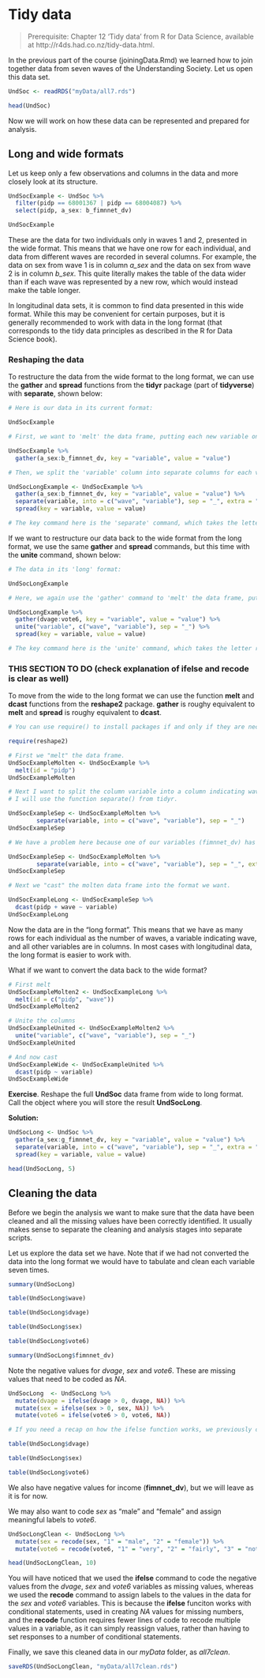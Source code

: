 # Tidy data

> Prerequisite: Chapter 12 ‘Tidy data’ from R for Data Science, available at http://r4ds.had.co.nz/tidy-data.html.


In the previous part of the course (joiningData.Rmd) we learned how to join together data from seven waves of the Understanding Society. Let us open this data set.

```r
UndSoc <- readRDS("myData/all7.rds")

head(UndSoc)
```

Now we will work on how these data can be represented and prepared for analysis.

## Long and wide formats

Let us keep only a few observations and columns in the data and more closely look at its structure.

```r
UndSocExample <- UndSoc %>%
  filter(pidp == 68001367 | pidp == 68004087) %>%
  select(pidp, a_sex: b_fimnnet_dv)

UndSocExample
```

These are the data for two individuals only in waves 1 and 2, presented in the wide format. This means that we have one row for each individual, and data from different waves are recorded in several columns. For example, the data on sex from wave 1 is in column *a_sex* and the data on sex from wave 2 is in column *b_sex*. This quite literally makes the table of the data wider than if each wave was represented by a new row, which would instead make the table longer.

In longitudinal data sets, it is common to find data presented in this wide format. While this may be convenient for certain purposes, but it is generally recommended to work with data in the long format (that corresponds to the tidy data principles as described in the R for Data Science book).

### Reshaping the data

To restructure the data from the wide format to the long format, we can use the **gather** and **spread** functions from the **tidyr** package (part of **tidyverse**) with **separate**, shown below:

```r
# Here is our data in its current format:

UndSocExample

# First, we want to 'melt' the data frame, putting each new variable on a new row.

UndSocExample %>%
  gather(a_sex:b_fimnnet_dv, key = "variable", value = "value")

# Then, we split the 'variable' column into separate columns for each variable and 'cast' these new columns in the long format.

UndSocLongExample <- UndSocExample %>%
  gather(a_sex:b_fimnnet_dv, key = "variable", value = "value") %>%
  separate(variable, into = c("wave", "variable"), sep = "_", extra = "merge") %>%
  spread(key = variable, value = value)

# The key command here is the 'separate' command, which takes the letter representing the wave from which the data was taken, and puts this instead as a new variable, called 'wave'.
```

If we want to restructure our data back to the wide format from the long format, we use the same **gather** and **spread** commands, but this time with the **unite** command, shown below:

```r
# The data in its 'long' format:

UndSocLongExample

# Here, we again use the 'gather' command to 'melt' the data frame, putting every variable on a new row, then 'cast' these new rows in the 'wide' data format.

UndSocLongExample %>%
  gather(dvage:vote6, key = "variable", value = "value") %>%
  unite("variable", c("wave", "variable"), sep = "_") %>%
  spread(key = variable, value = value)

# The key command here is the 'unite' command, which takes the letter representing the wave from which the data was taken, and recombines this with each variable, meaning each variable has a letter in front of it that represents the wave the data is from.
```

### THIS SECTION TO DO (check explanation of ifelse and recode is clear as well)

To move from the wide to the long format we can use the function **melt** and **dcast** functions from the **reshape2** package. **gather** is roughy equivalent to **melt** and **spread** is roughy equivalent to **dcast**.

```r
# You can use require() to install packages if and only if they are necessary in your code.

require(reshape2)

# First we "melt" the data frame.
UndSocExampleMolten <- UndSocExample %>%
  melt(id = "pidp")
UndSocExampleMolten

# Next I want to split the column variable into a column indicating wave and a column indicating variable name. 
# I will use the function separate() from tidyr.

UndSocExampleSep <- UndSocExampleMolten %>%
        separate(variable, into = c("wave", "variable"), sep = "_")
UndSocExampleSep

# We have a problem here because one of our variables (fimnnet_dv) has _ in the name and we do not want to separate by it. To avoid this problem we need to add the argument extra = "merge"" in separate().

UndSocExampleSep <- UndSocExampleMolten %>%
        separate(variable, into = c("wave", "variable"), sep = "_", extra = "merge")
UndSocExampleSep

# Next we "cast" the molten data frame into the format we want.

UndSocExampleLong <- UndSocExampleSep %>%
  dcast(pidp + wave ~ variable)
UndSocExampleLong
```

Now the data are in the "long format". This means that we have as many rows for each individual as the number of waves, a variable indicating wave, and all other variables are in columns. In most cases with longitudinal data, the long format is easier to work with.

What if we want to convert the data back to the wide format?

```r
# First melt
UndSocExampleMolten2 <- UndSocExampleLong %>%
  melt(id = c("pidp", "wave"))
UndSocExampleMolten2

# Unite the columns
UndSocExampleUnited <- UndSocExampleMolten2 %>%
  unite("variable", c("wave", "variable"), sep = "_")
UndSocExampleUnited

# And now cast
UndSocExampleWide <- UndSocExampleUnited %>%
  dcast(pidp ~ variable)
UndSocExampleWide
```

**Exercise**. Reshape the full **UndSoc** data frame from wide to long format. Call the object where you will store the result **UndSocLong**.

**Solution:**

```r
UndSocLong <- UndSoc %>%
  gather(a_sex:g_fimnnet_dv, key = "variable", value = "value") %>%
  separate(variable, into = c("wave", "variable"), sep = "_", extra = "merge") %>%
  spread(key = variable, value = value)

head(UndSocLong, 5)
```

## Cleaning the data

Before we begin the analysis we want to make sure that the data have been cleaned and all the missing values have been correctly identified. It usually makes sense to separate the cleaning and analysis stages into separate scripts.

Let us explore the data set we have. Note that if we had not converted the data into the long format we would have to tabulate and clean each variable seven times.

```r
summary(UndSocLong)

table(UndSocLong$wave)

table(UndSocLong$dvage)

table(UndSocLong$sex)

table(UndSocLong$vote6)

summary(UndSocLong$fimnnet_dv)
```

Note the negative values for *dvage*, *sex* and *vote6*. These are missing values that need to be coded as *NA*.

```r
UndSocLong  <- UndSocLong %>%
  mutate(dvage = ifelse(dvage > 0, dvage, NA)) %>%
  mutate(sex = ifelse(sex > 0, sex, NA)) %>%
  mutate(vote6 = ifelse(vote6 > 0, vote6, NA))

# If you need a recap on how the ifelse function works, we previously covered it in 'Transform Data', section 6 'Recode variables Both base R and dplyr using ifelse'.

table(UndSocLong$dvage)

table(UndSocLong$sex)

table(UndSocLong$vote6)
```

We also have negative values for income (**fimnnet_dv**), but we will leave as it is for now.

We may also want to code *sex* as "male" and "female" and assign meaningful labels to *vote6*.

```r
UndSocLongClean <- UndSocLong %>%
  mutate(sex = recode(sex, "1" = "male", "2" = "female")) %>%
  mutate(vote6 = recode(vote6, "1" = "very", "2" = "fairly", "3" = "not very", "4" = "not at all"))

head(UndSocLongClean, 10)
```

You will have noticed that we used the **ifelse** command to code the negative values from the *dvage*, *sex* and *vote6* variables as missing values, whereas we used the **recode** command to assign labels to the values in the data for the *sex* and *vote6* variables. This is because the **ifelse** funciton works with conditional statements, used in creating *NA* values for missing numbers, and the **recode** function requires fewer lines of code to recode multiple values in a variable, as it can simply reassign values, rather than having to set responses to a number of conditional statements.

Finally, we save this cleaned data in our *myData* folder, as *all7clean*.

```r
saveRDS(UndSocLongClean, "myData/all7clean.rds")
```